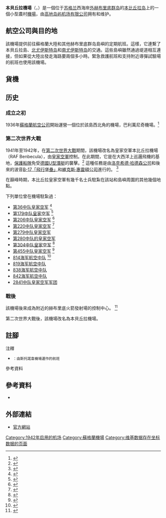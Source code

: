 {{Infobox airport|name=本貝丘拉機場|coordinates={{coord|57|28|52|N|007|21|46|W|type:airport_region:GB-ELS|display=inline,title}}|stat1-data=4,478|stat1-header=升降量|stat-year=2016|r1-surface=[[柏油|柏油]]|r1-length-m=1,836|r1-length-f=6,023|r1-number=06/24|metric-rwy=Y|website=[http://www.hial.co.uk/benbecula-airport.html Benbecula Airport]|pushpin_map_caption=在蘇格蘭的位置|pushpin_label=EGPL|pushpin_map=Scotland Outer Hebrides|elevation-m=6|nativename=Port-adhair Bheinn na Faoghla|elevation-f=19|location={{tsl|en|Balivanich|巴利瓦尼科}}|city-served=[[本貝丘拉島|本貝丘拉島]]|operator={{tsl|en|Highlands and Islands Airports Limited|高地島嶼機場有限公司}}|owner=|type=私人|ICAO=EGPL|IATA=BEB|caption=機場建築|image-width=200|image=Benbecula airport building.jpg|nativename-r=|nativename-a=|footnotes=來源：[[國家航空交通服務控股公司|NATS]]的英國[[航行資料彙編|航行資料彙編]]<ref name="aip">{{Cite web |url=http://www.nats-uk.ead-it.com/public/index.php%3Foption%3Dcom_content%26task%3Dblogcategory%26id%3D27%26Itemid%3D76.html |title=Benbecula - EGPL |access-date=2021-12-26 |archive-date=2012-02-16 |archive-url=https://web.archive.org/web/20120216015139/http://www.nats-uk.ead-it.com/public/index.php%3Foption%3Dcom_content%26task%3Dblogcategory%26id%3D27%26Itemid%3D76.html |dead-url=no }}</ref><br>統計：[[民用航空管理局_(英國)|英國民用航空管理局]]<ref name="stats">{{cite web|url=https://www.caa.co.uk/uploadedFiles/CAA/Content/Standard_Content/Data_and_analysis/Datasets/Airport_stats/Airport_data_2016_annual/Table_08_Air_Pax_by_Type_and_Nat_of_Op.pdf|title=Air Passengers by Type and Nationality of Operator|year=2016|publisher=[[Civil_Aviation_Authority_(United_Kingdom)|Civil Aviation Authority]]|accessdate=2020-03-13|archive-date=2017-10-21|archive-url=https://web.archive.org/web/20171021220338/https://www.caa.co.uk/uploadedFiles/CAA/Content/Standard_Content/Data_and_analysis/Datasets/Airport_stats/Airport_data_2016_annual/Table_08_Air_Pax_by_Type_and_Nat_of_Op.pdf|dead-url=no}}</ref>}}

'''本貝丘拉機場'''（{{Lang-gd|Port-adhair Bheinn na Faoghla}}，{{Airport codes|BEB|EGPL}}）是一個位于[[苏格兰|苏格兰]]西海岸[[外赫布里底群岛|外赫布里底群岛]]的[[本貝丘拉島|本比丘拉岛]]上的一個小型農村[[機場|機場]]，由[[高地岛屿机场有限公司|高地岛屿机场有限公司]]拥有和维护。 

== 航空公司與目的地 ==
該機場提供前往蘇格蘭大陸和其他赫布里底群岛島嶼的定期航班。這樣，它連繫了本貝丘拉島、[[北尤伊斯特岛|北尤伊斯特岛]]和[[南尤伊斯特岛|南尤伊斯特岛]]的交通。這些島嶼雖然通過堤道相互連接，但如果從大陸出發走海路要兩個多小時。緊急救護航班和支持附近導彈試驗場的航班也使用該機場。 {{Airport-dest-list|[[洛根航空|洛根航空]]|[[格拉斯哥機場|格拉斯哥]], [[印威內斯機場|印威內斯]]{{ref|A|A}}, [[斯托諾韋機場|斯托諾韋]]}}

== 貨機 ==
{{Airport-dest-list|[[皇家郵政|皇家郵政]]|[[印威內斯機場|印威內斯]]，<ref name=BBC>{{cite news|url=https://www.bbc.co.uk/news/uk-scotland-highlands-islands-38810648|title=Loganair secures new Royal Mail Contract|work=BBC|date=2017-01-31|author=n.a.|accessdate=2020-08-21|archive-date=2018-11-24|archive-url=https://web.archive.org/web/20181124103949/https://www.bbc.co.uk/news/uk-scotland-highlands-islands-38810648|dead-url=no}}</ref>[[斯托諾韋機場|斯托諾韋]]  <ref name=BBC/>}}

== 历史 ==

=== 成立之初 ===
1936年[[蘇格蘭航空公司|蘇格蘭航空公司]]開始運營一個位於該島西北角的機場，巴利萬尼奇機場。<ref name=":0">{{Cite news|author=|first=|url=http://www.hial.co.uk/benbecula-airport/about-us/|title=About Us - Benbecula Airport|date=|work=Highlands and Islands Airports Limited|accessdate=23 October 2017|language=en-GB|archive-date=2021-01-15|archive-url=https://web.archive.org/web/20210115114850/http://www.hial.co.uk/benbecula-airport/about-us/|dead-url=no}}</ref> 

=== 第二次世界大戰 ===
1941年至1942年，在[[第二次世界大戰|第二次世界大戰]]期間，該機場改名為皇家空軍本比丘拉機場（RAF Benbecula），由[[英國皇家空軍|皇家空軍]]{{Tsl|en|RAF Coastal Command|英國皇家空軍海防司令部|海防司令部}}控制。在此期間，它是在大西洋上巡邏飛機的基地，[[大西洋海戰_(1939年－1945年)|保護船隊]]免受[[納粹德國|德國]][[U型潜艇|U型潛艇]]的襲擊。<ref name=":0">{{Cite news|author=|first=|url=http://www.hial.co.uk/benbecula-airport/about-us/|title=About Us - Benbecula Airport|date=|work=Highlands and Islands Airports Limited|accessdate=23 October 2017|language=en-GB}}</ref> 這種任務是由[[哈德遜式轟炸機|洛克希德·哈德森公司]]和後來的波音[[B-17轟炸機|B-17「飛行堡壘」]]和[[威靈頓轟炸機|維克斯·惠靈頓公司]]進行的。 <ref>{{Cite web|title=Marking the 75th anniversary of Western Isles air bases|url=http://www.stornowaygazette.co.uk/news/marking-the-75th-anniversary-of-western-isles-air-bases-1-4082446|accessdate=23 October 2017|author=|date=27 March 2016|first=|work=Stornoway Gazette|language=en|archive-date=2018-09-25|archive-url=https://web.archive.org/web/20180925065354/https://www.stornowaygazette.co.uk/news/marking-the-75th-anniversary-of-western-isles-air-bases-1-4082446|dead-url=yes}}</ref> 

在巔峰時期，本比丘拉皇家空軍有幾千名士兵駐紮在該站和島嶼周圍的其他幾個地點。 

下列單位曾在機場駐紮過： 

* [[第36中队皇家空军|第36中队皇家空军]] <ref name="Jefford1988p37">{{Harvnb|Jefford|1988|p=37.}}</ref> 
* [[第179中队皇家空军|第179中队皇家空军]] <ref name="Jefford1988p65">{{Harvnb|Jefford|1988|p=65.}}</ref> 
* [[第206中队皇家空军|第206中队皇家空军]] <ref name="Jefford1988p69">{{Harvnb|Jefford|1988|p=69.}}</ref> 
* [[第220中队皇家空军|第220中队皇家空军]] <ref name="Jefford1988p72">{{Harvnb|Jefford|1988|p=72.}}</ref> 
* [[第279中队皇家空军|第279中队皇家空军]]  
* [[第280中队皇家空军|第280中队的皇家空军]]  
* [[第304波兰轰炸机中队_Ziemi_Śląskiej_im._Ks._Józefa_Poniatowskiego|第304中队皇家空军]] <ref name="Jefford1988p85">{{Harvnb|Jefford|1988|p=85.}}</ref> 
* [[第455中队|第455中队皇家空军]] <ref name="Jefford1988p93">{{Harvnb|Jefford|1988|p=93.}}</ref> 
* [[814海军航空中队|814海军航空中队]] <ref name="ABCT">{{Cite web|title=Benbecula (Balivanich)|url=http://www.abct.org.uk/airfields/airfield-finder/benbecula-balivanich/|accessdate=28 April 2020|publisher=[[Airfields_of_Britain_Conservation_Trust|Airfields of Britain Conservation Trust]]|archive-date=2021-01-25|archive-url=https://web.archive.org/web/20210125210638/https://abct.org.uk/airfields/airfield-finder/benbecula-balivanich/|dead-url=no}}</ref> 
* [[819海军航空中队|819海军航空中队]]  
* [[838海军航空中队|838海军航空中队]]  
* [[842海军航空中队|842海军航空中队]]  
* [[第2841中队皇家空军团|2841中队皇家空军军团]]  

=== 戰後 ===
該機場後來成為附近的赫布里底火箭發射場的控制中心。 <ref name=":0">{{Cite news|author=|first=|url=http://www.hial.co.uk/benbecula-airport/about-us/|title=About Us - Benbecula Airport|date=|work=Highlands and Islands Airports Limited|accessdate=23 October 2017|language=en-GB}}</ref> 

第二次世界大戰後，該機場改名為本貝丘拉機場。

== 註腳 ==
; 注釋
* <small>{{Note|A|A}}  ：由斯托諾韋機場運作的航班</small>
; 參考資料
{{Reflist}}

== 參考資料 ==
* {{Cite book|ref={{harvid|Jefford|1988}}|last=Jefford|first=C.G.|title=RAF Squadrons, a Comprehensive Record of the Movement and Equipment of all RAF Squadrons and their Antecedents since 1912|location=Shrewsbury, Shropshire, UK|publisher=Airlife Publishing|year=1988|isbn=1-84037-141-2}}

== 外部連結 ==
* [http://www.hial.co.uk/benbecula-airport.html 官方網站] {{Wayback|url=http://www.hial.co.uk/benbecula-airport.html |date=20100124162127 }}{{en icon}}
{{Authority control}}

[[Category:1942年启用的机场|Category:1942年启用的机场]]
[[Category:蘇格蘭機場|Category:蘇格蘭機場]]
[[Category:维基数据存在坐标数据的页面|Category:维基数据存在坐标数据的页面]]

{{英國機場}}